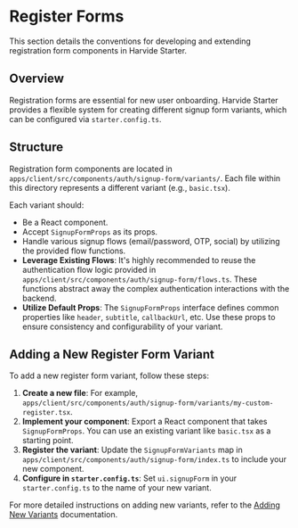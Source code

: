 # Register Forms

This section details the conventions for developing and extending registration form components in Harvide Starter.

## Overview

Registration forms are essential for new user onboarding. Harvide Starter provides a flexible system for creating different signup form variants, which can be configured via `starter.config.ts`.

## Structure

Registration form components are located in `apps/client/src/components/auth/signup-form/variants/`. Each file within this directory represents a different variant (e.g., `basic.tsx`).

Each variant should:

*   Be a React component.
*   Accept `SignupFormProps` as its props.
*   Handle various signup flows (email/password, OTP, social) by utilizing the provided flow functions.
*   **Leverage Existing Flows**: It's highly recommended to reuse the authentication flow logic provided in `apps/client/src/components/auth/signup-form/flows.ts`. These functions abstract away the complex authentication interactions with the backend.
*   **Utilize Default Props**: The `SignupFormProps` interface defines common properties like `header`, `subtitle`, `callbackUrl`, etc. Use these props to ensure consistency and configurability of your variant.

## Adding a New Register Form Variant

To add a new register form variant, follow these steps:

1.  **Create a new file**: For example, `apps/client/src/components/auth/signup-form/variants/my-custom-register.tsx`.
2.  **Implement your component**: Export a React component that takes `SignupFormProps`. You can use an existing variant like `basic.tsx` as a starting point.
3.  **Register the variant**: Update the `SignupFormVariants` map in `apps/client/src/components/auth/signup-form/index.ts` to include your new component.
4.  **Configure in `starter.config.ts`**: Set `ui.signupForm` in your `starter.config.ts` to the name of your new variant.

For more detailed instructions on adding new variants, refer to the [Adding New Variants](/adding-new-variants) documentation.
